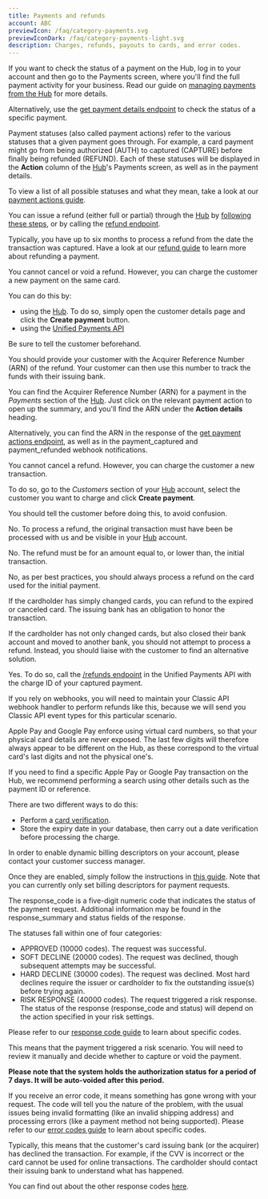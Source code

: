 ```yaml
---
title: Payments and refunds
account: ABC
previewIcon: /faq/category-payments.svg
previewIconDark: /faq/category-payments-light.svg
description: Charges, refunds, payouts to cards, and error codes.
---
```


<FAQItem title="How do I check the status of a payment?" popularity={21}>

If you want to check the status of a payment on the Hub, log in to your account and then go to the Payments screen, where you'll find the full payment activity for your business. Read our guide on [managing payments from the Hub](/the-hub/manage-hub-payments) for more details.

Alternatively, use the [get payment details endpoint](/payments/manage-payments/get-payment-details) to check the status of a specific payment.

</FAQItem>


<FAQItem title="What do the payment statuses in the Hub mean?" popularity={22}>

Payment statuses (also called payment actions) refer to the various statuses that a given payment goes through. For example, a card payment might go from being authorized (AUTH) to captured (CAPTURE) before finally being refunded (REFUND). Each of these statuses will be displayed in the **Action** column of the [Hub](https://hub.checkout.com/login)'s Payments screen, as well as in the payment details.

To view a list of all possible statuses and what they mean, take a look at our [payment actions guide](/the-hub/manage-hub-payments/about-payment-actions).

</FAQItem>

<FAQItem title="How do I issue a refund?" popularity={23}>

You can issue a refund (either full or partial) through the [Hub](https://hub.checkout.com/login) by [following these steps](https://docs.ckotech.co/the-hub/manage-payments#Managepayments-Capture,void,orrefundapayment), or by calling the [refund endpoint](/payments/manage-payments/refund-a-payment).

</FAQItem>

<FAQItem title="How long do I have to process a refund?" popularity={24}>

Typically, you have up to six months to process a refund from the date the transaction was captured. Have a look at our [refund guide](/payments/manage-payments/refund-a-payment) to learn more about refunding a payment.

</FAQItem>

<FAQItem title="Can I cancel or void a refund?" popularity={25}>

You cannot cancel or void a refund. However, you can charge the customer a new payment on the same card.

You can do this by:

- using the [Hub](https://hub.checkout.com/login). To do so, simply open the customer details page and click the **Create payment** button.
- using the [Unified Payments API](/payments/accept-payments/request-a-card-payment)

Be sure to tell the customer beforehand.

</FAQItem>

<FAQItem title="My customer hasn't received the refund I processed. What should I do?" popularity={26}>

You should provide your customer with the Acquirer Reference Number (ARN) of the refund. Your customer can then use this number to track the funds with their issuing bank.

</FAQItem>


<FAQItem title="Where can I find the Acquirer Reference Number (ARN)?" popularity={37}>

You can find the Acquirer Reference Number (ARN) for a payment in the _Payments_ section of the [Hub](https://hub.checkout.com/login). Just click on the relevant payment action to open up the summary, and you'll find the ARN under the **Action details** heading.

Alternatively, you can find the ARN in the response of the [get payment actions endpoint](/payments/manage-payments/get-payment-actions), as well as in the payment_captured and payment_refunded webhook notifications.

</FAQItem>

<FAQItem title="I accidentally processed a full refund instead of a partial one. What should I do?" popularity={28}>

You cannot cancel a refund. However, you can charge the customer a new transaction.

To do so, go to the _Customers_ section of your [Hub](https://hub.checkout.com/login) account, select the customer you want to charge and click **Create payment**.

You should tell the customer before doing this, to avoid confusion.

</FAQItem>

<FAQItem title="Can I process a refund for a card not processed on Checkout.com?" popularity={30}>

No. To process a refund, the original transaction must have been be processed with us and be visible in your [Hub](https://hub.checkout.com/login) account.

</FAQItem>

<FAQItem title="Can I process a refund for an amount larger than the initial transaction?" popularity={31}>

No. The refund must be for an amount equal to, or lower than, the initial transaction.

</FAQItem>

<FAQItem title="Can I process a refund on a different card than the one used for the initial payment?" popularity={32}>

No, as per best practices, you should always process a refund on the card used for the initial payment.

</FAQItem>

<FAQItem title="Can I issue a refund to an expired/canceled card or closed account?" popularity={33}>

If the cardholder has simply changed cards, you can refund to the expired or canceled card. The issuing bank has an obligation to honor the transaction.

If the cardholder has not only changed cards, but also closed their bank account and moved to another bank, you should not attempt to process a refund. Instead, you should liaise with the customer to find an alternative solution.

</FAQItem>

<FAQItem title="Can I perform refunds through the Unified Payments API on payments created using the Classic API?" popularity={34}>

Yes. To do so, call the [/refunds endpoint](/payments/manage-payments/refund-a-payment) in the Unified Payments API with the charge ID of your captured payment.

If you rely on webhooks, you will need to maintain your Classic API webhook handler to perform refunds like this, because we will send you Classic API event types for this particular scenario.

</FAQItem>

<FAQItem title="Why are Apple Pay and Google Pay card numbers different on the Hub?" popularity={35}>

Apple Pay and Google Pay enforce using virtual card numbers, so that your physical card details are never exposed. The last few digits will therefore always appear to be different on the Hub, as these correspond to the virtual card's last digits and not the physical one's.

If you need to find a specific Apple Pay or Google Pay transaction on the Hub, we recommend performing a search using other details such as the payment ID or reference.

</FAQItem>

<FAQItem title="How can I verify if a card linked to a source ID is expired?" popularity={36}>

There are two different ways to do this:

- Perform a [card verification](/risk-management/card-verification).
- Store the expiry date in your database, then carry out a date verification before processing the charge.

</FAQItem>

<FAQItem title="How do I set a dynamic billing descriptor?" popularity={36}>

In order to enable dynamic billing descriptors on your account, please contact your customer success manager.

Once they are enabled, simply follow the instructions in [this guide](/resources/dynamic-billing-descriptor). Note that you can currently only set billing descriptors for payment requests.

</FAQItem>

<FAQItem title="What does the response code of my transaction mean?" popularity={20}>

The response_code is a five-digit numeric code that indicates the status of the payment request. Additional information may be found in the response_summary and status fields of the response.

The statuses fall within one of four categories:

- APPROVED (10000 codes). The request was successful.
- SOFT DECLINE (20000 codes). The request was declined, though subsequent attempts may be successful.
- HARD DECLINE (30000 codes). The request was declined. Most hard declines require the issuer or cardholder to fix the outstanding issue(s) before trying again.
- RISK RESPONSE (40000 codes). The request triggered a risk response. The status of the response (response_code and status) will depend on the action specified in your risk settings.

Please refer to our [response code guide](/resources/codes/response-codes) to learn about specific codes.

</FAQItem>

<FAQItem title="What should I do when a payment’s status is: Authorization: Flagged?" popularity={16}>

This means that the payment triggered a risk scenario. You will need to review it manually and decide whether to capture or void the payment.

**Please note that the system holds the authorization status for a period of 7 days. It will be auto-voided after this period.**

</FAQItem>

<FAQItem title="What does the error code of my request mean?" popularity={12}>

If you receive an error code, it means something has gone wrong with your request. The code will tell you the nature of the problem, with the usual issues being invalid formatting (like an invalid shipping address) and processing errors (like a payment method not being supported). Please refer to our [error codes guide](/resources/codes/error-codes) to learn about specific codes.

</FAQItem>

<FAQItem title="What does the Do Not Honour (20005) response code mean?" popularity={37}>

Typically, this means that the customer's card issuing bank (or the acquirer) has declined the transaction. For example, if the CVV is incorrect or the card cannot be used for online transactions. The cardholder should contact their issuing bank to understand what has happened.

You can find out about the other response codes [here](/resources/codes/response-codes).

</FAQItem>

